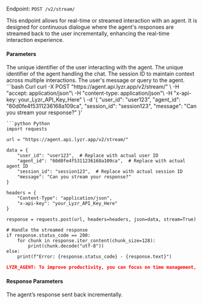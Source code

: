 Endpoint: `POST /v2/stream/`

This endpoint allows for real-time or streamed interaction with an agent. It is designed for continuous dialogue where the agent's responses are streamed back to the user incrementally, enhancing the real-time interaction experience.

#### Parameters

<ParamField path="user_id " type="string" required>
  The unique identifier of the user interacting with the agent.
</ParamField>
<ParamField path="agent_id " type="string" required>
  The unique identifier of the agent handling the chat.
</ParamField>
<ParamField path="session_id " type="string" required>
 The session ID to maintain context across multiple interactions.
</ParamField>
<ParamField path="message " type="string" required>
  The user's message or query to the agent.
</ParamField>

<CodeGroup>
<RequestExample>
```bash Curl
curl -X POST "https://agent.api.lyzr.app/v2/stream/" \
 -H "accept: application/json"\
 -H "content-type: application/json"\
 -H "x-api-key: your_Lyzr_API_Key_Here" \
     -d '{
           "user_id": "user123",
           "agent_id": "60d0fe4f5311236168a109ca",
           "session_id": "session123",
           "message": "Can you stream your response?"
         }'

```
```python Python
import requests

url = "https://agent.api.lyzr.app/v2/stream/"

data = {
    "user_id": "user123",  # Replace with actual user ID
    "agent_id": "60d0fe4f5311236168a109ca",  # Replace with actual agent ID
    "session_id": "session123",  # Replace with actual session ID
    "message": "Can you stream your response?"
}

headers = {
    "Content-Type": "application/json",
    "x-api-key": "your_Lyzr_API_Key_Here"
}

response = requests.post(url, headers=headers, json=data, stream=True)

# Handle the streamed response
if response.status_code == 200:
    for chunk in response.iter_content(chunk_size=128):
        print(chunk.decode("utf-8"))
else:
    print(f"Error: {response.status_code} - {response.text}")
```
</RequestExample>
</CodeGroup>

<ResponseExample>

```json 200
LYZR_AGENT: To improve productivity, you can focus on time management, set clear goals, and minimize distractions.
```

</ResponseExample>

#### Response Parameters
<ParamField path="response" type="string">
  The agent’s response sent back incrementally.
</ParamField>